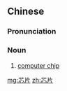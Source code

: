 ==Chinese==
{{zh-forms}}

===Pronunciation===
{{zh-pron
|m=xīnpiàn
|c=sam1 pin3
|cat=n
}}

===Noun===
{{zh-noun}}

# [[computer chip]]

[[mg:芯片]]
[[zh:芯片]]